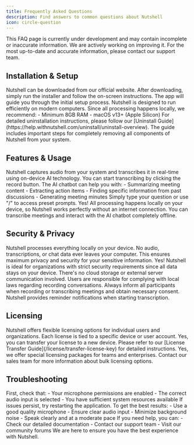 ```yaml
---
title: Frequently Asked Questions
description: Find answers to common questions about Nutshell
icon: circle-question
---
```


<Danger>
  This FAQ page is currently under development and may contain incomplete or inaccurate information. We are actively working on improving it. For the most up-to-date and accurate information, please contact our support team.
</Danger>

## Installation & Setup

<AccordionGroup>
  <Accordion icon="download" title="How do I install Nutshell?">
    Nutshell can be downloaded from our official website. After downloading, simply run the installer and follow the on-screen instructions. The app will guide you through the initial setup process.
  </Accordion>

  <Accordion icon="gear" title="What are the system requirements?">
    Nutshell is designed to run efficiently on modern computers. Since all processing happens locally, we recommend:
    - Minimum 8GB RAM
    - macOS v13+ (Apple Silicon)
  </Accordion>

  <Accordion icon="trash" title="How do I uninstall Nutshell?">
    For detailed uninstallation instructions, please follow our [Uninstall Guide](https://help.withnutshell.com/uninstall/uninstall-overview). The guide includes important steps for completely removing all components of Nutshell from your system.
  </Accordion>
</AccordionGroup>

## Features & Usage

<AccordionGroup>
  <Accordion icon="microphone" title="How does real-time transcription work?">
    Nutshell captures audio from your system and transcribes it in real-time using on-device AI technology. You can start transcribing by clicking the record button.
  </Accordion>

  <Accordion icon="robot" title="What can I ask the AI chatbot?">
    The AI chatbot can help you with:
    - Summarizing meeting content
    - Extracting action items
    - Finding specific information from past discussions
    - Generating meeting minutes
    Simply type your question or use "/" to access preset prompts.
  </Accordion>

  <Accordion icon="wifi-slash" title="Does Nutshell work offline?">
    Yes! All processing happens locally on your device, so Nutshell works perfectly without an internet connection. You can transcribe meetings and interact with the AI chatbot completely offline.
  </Accordion>
</AccordionGroup>

## Security & Privacy

<AccordionGroup>
  <Accordion icon="shield" title="How secure is my data with Nutshell?">
    Nutshell processes everything locally on your device. No audio, transcriptions, or chat data ever leaves your computer. This ensures maximum privacy and security for your sensitive information.
  </Accordion>

  <Accordion icon="building" title="Is Nutshell suitable for enterprise use?">
    Yes! Nutshell is ideal for organizations with strict security requirements since all data stays on your device. There's no cloud storage or external server communication involved.
  </Accordion>

  <Accordion icon="scale-balanced" title="What are the legal considerations for recording meetings?">
    Users are responsible for complying with local laws regarding recording conversations. Always inform all participants when recording or transcribing meetings and obtain necessary consent. Nutshell provides reminder notifications when starting transcription.
  </Accordion>
</AccordionGroup>

## Licensing

<AccordionGroup>
  <Accordion icon="key" title="How does licensing work?">
    Nutshell offers flexible licensing options for individual users and organizations. Each license is tied to a specific device or user account.
  </Accordion>

  <Accordion icon="arrows-rotate" title="Can I transfer my license to another device?">
    Yes, you can transfer your license to a new device. Please refer to our [License Transfer Guide](/license/transfer-license-key) for detailed instructions.
  </Accordion>

  <Accordion icon="users" title="Do you offer team/enterprise licensing?">
    Yes, we offer special licensing packages for teams and enterprises. Contact our sales team for more information about bulk licensing options.
  </Accordion>
</AccordionGroup>

## Troubleshooting

<AccordionGroup>
  <Accordion icon="microphone-slash" title="What if transcription is not working?">
    First, check that:
    - Your microphone permissions are enabled
    - The correct audio input is selected
    - You have sufficient system resources available
    If issues persist, try restarting the application.
  </Accordion>

  <Accordion icon="memory" title="How can I improve transcription accuracy?">
    To get the best results:
    - Use a good quality microphone
    - Ensure clear audio input
    - Minimize background noise
    - Speak clearly and at a moderate pace
  </Accordion>

  <Accordion icon="wrench" title="Where can I get additional support?">
    If you need help, you can:
    - Check our detailed documentation
    - Contact our support team
    - Visit our community forums
    We are here to ensure you have the best experience with Nutshell.
  </Accordion>
</AccordionGroup>